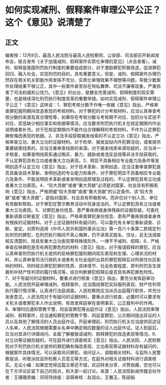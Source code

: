 # 如何实现减刑、假释案件审理公平公正？这个《意见》说清楚了
## 正文
编者按：12月8日，最高人民法院与最高人民检察院、公安部、司法部召开新闻发布会，联合发布《关于加强减刑、假释案件实质化审理的意见》（点击查看）。减刑、假释是我国刑罚执行制度的重要组成部分，对于激励罪犯积极改造，促进罪犯回归、融入社会，实现刑罚的目的，具有重要意义。但是，减刑、假释案件办理仍然存在相关机关职能作用发挥不充分、实质化审理效果不理想等问题，导致少数案件处理结果不够公正，其中一些案件甚至存在徇私舞弊、司法不廉等现象，严重损害了司法权威和公信力。《意见》的出台，是健全完善减刑、假释制度的现实需要，也是继续深化刑罚执行制度改革的重要举措。如何实现减刑、假释案件审理公平公正？《意见》这样说：1、罪犯考核分数不作唯一依据《意见》指出，严格审查罪犯服刑期间改造表现的考核材料。对于罪犯的计分考核材料，应当认真审查考核分数的来源及其合理性等，如果存在考核分数与考核期不对应、加扣分与奖惩不对应、奖惩缺少相应事实和依据等情况，应当要求刑罚执行机关在规定期限内作出说明或者补充。对于在规定期限内不能作出合理解释的考核材料，不作为认定罪犯确有悔改表现的依据。2、非法手段获取揭发线索的不认定立功《意见》指出，严格审查立功、重大立功的证据材料。对于检举、揭发监狱内外犯罪活动，或者提供重要破案线索的，应当注重审查线索的来源。对于揭发线索来源存疑的，应当进一步核查，如果查明线索系通过贿买、暴力、威胁或者违反监规等非法手段获取的，不认定罪犯具有立功或者重大立功表现。3、明显不具备相应专业能力及条件等发明创造不认定立功《意见》指出，对于技术革新、发明创造，应当注重审查罪犯是否具备该技术革新、发明创造的专业能力和条件，对于罪犯明显不具备相应专业能力及条件、不能说明技术革新或者发明创造原理及过程的，不认定罪犯具有立功或者重大立功表现。4、“较大贡献”或者“重大贡献”必须是对国家、社会具有积极影响《意见》指出，严格把握“较大贡献”或者“重大贡献”的认定条件。该“较大贡献”或者“重大贡献”，是指对国家、社会具有积极影响，而非仅对个别人员、单位有贡献和帮助。对于罪犯在警示教育活动中现身说法的，不认定罪犯具有立功或者重大立功表现。5、对罪犯身份信息、患严重疾病或身体残疾的证据存疑，可委托重新调查诊断鉴定《意见》指出，严格审查罪犯身份信息、患有严重疾病或者身体有残疾的证据材料。对于上述证据材料有疑问的，可以委托有关单位重新调查、诊断、鉴定。对原判适用《中华人民共和国刑事诉讼法》第一百六十条第二款规定判处刑罚的罪犯，在刑罚执行期间不真心悔罪，仍不讲真实姓名、住址，且无法调查核实清楚的，除具有重大立功表现等特殊情形外，一律不予减刑、假释。6、严格审查反映罪犯是否有再犯罪危险的材料《意见》指出，对于报请假释的罪犯，应当认真审查刑罚执行机关提供的反映罪犯服刑期间现实表现和生理、心理状况的材料，并认真审查司法行政机关或者有关社会组织出具的罪犯假释后对所居住社区影响的材料，同时结合罪犯犯罪的性质、具体情节、社会危害程度、原判刑罚及生效裁判中财产性判项的履行情况等，综合判断罪犯假释后是否具有再犯罪危险性。7、对于有疑问的证据材料，要重点进行核查《意见》指出，要充分发挥庭审功能。人民法院开庭审理减刑、假释案件，应当围绕罪犯实际服刑表现、财产性判项执行履行情况等，认真进行法庭调查。人民检察院应当派员出庭履行职务，并充分发表意见。人民法院对于有疑问的证据材料，要重点进行核查，必要时可以要求有关机关或者罪犯本人作出说明，有效发挥庭审在查明事实、公正裁判中的作用。8、审理时应通知管教干警、同监室罪犯等出庭作证《意见》指出，人民法院审理减刑、假释案件，应当通知罪犯的管教干警、同监室罪犯、公示期间提出异议的人员以及其他了解情况的人员出庭作证。开庭审理前，刑罚执行机关应当提供前述证人名单，人民法院根据需要从名单中确定相应数量的证人出庭作证。证人到庭后，应当对其进行详细询问，全面了解被报请减刑、假释罪犯的改造表现等情况。9、对立功等证据存疑的，可在庭外进行调查核实《意见》指出，人民法院、人民检察院对于刑罚执行机关提供的罪犯确有悔改表现、立功表现等证据材料存有疑问的，根据案件具体情况，可以采取讯问罪犯、询问证人、调取相关材料、与监所人民警察座谈、听取派驻监所检察人员意见等方式，在庭外对相关证据材料进行调查核实。无讼小编：如果您觉得这篇文章还不错，欢迎转发分享、点赞收藏，您也可以在下方评论区留下自己的观点，和大家一起讨论。来源：人民法院新闻传媒总社作者：王珊珊责编：邓珂玮排版：梁萌审核：赵润众，王雅玉，陈丽娟